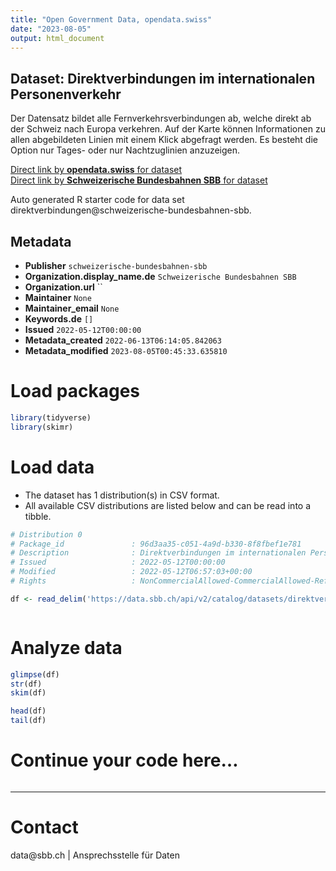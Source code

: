 ```yaml
---
title: "Open Government Data, opendata.swiss"
date: "2023-08-05"
output: html_document
---
```


## Dataset: Direktverbindungen im internationalen Personenverkehr

Der Datensatz bildet alle Fernverkehrsverbindungen ab, welche direkt ab der Schweiz nach Europa verkehren. Auf der Karte können Informationen zu allen abgebildeten Linien mit einem Klick abgefragt werden. Es besteht die Option nur Tages- oder nur Nachtzuglinien anzuzeigen.

[Direct link by **opendata.swiss** for dataset](https://opendata.swiss/de/dataset/direct-trains-in-europe)<br>
[Direct link by **Schweizerische Bundesbahnen SBB** for dataset](https://data.sbb.ch/explore/dataset/direktverbindungen/)

Auto generated R starter code for data set direktverbindungen@schweizerische-bundesbahnen-sbb.

## Metadata

- **Publisher** `schweizerische-bundesbahnen-sbb`
- **Organization.display_name.de** `Schweizerische Bundesbahnen SBB`
- **Organization.url** ``
- **Maintainer** `None`
- **Maintainer_email** `None`
- **Keywords.de** `[]`
- **Issued** `2022-05-12T00:00:00`
- **Metadata_created** `2022-06-13T06:14:05.842063`
- **Metadata_modified** `2023-08-05T00:45:33.635810`


# Load packages

```r

library(tidyverse)
library(skimr)

```

# Load data

-   The dataset has 1 distribution(s) in CSV format.
-   All available CSV distributions are listed below and can be read into a tibble.

```r

# Distribution 0
# Package_id               : 96d3aa35-c051-4a9d-b330-8f8fbef1e781
# Description              : Direktverbindungen im internationalen Personenverkehr (csv)
# Issued                   : 2022-05-12T00:00:00
# Modified                 : 2022-05-12T06:57:03+00:00
# Rights                   : NonCommercialAllowed-CommercialAllowed-ReferenceRequired

df <- read_delim('https://data.sbb.ch/api/v2/catalog/datasets/direktverbindungen/exports/csv')



```

# Analyze data

```r

glimpse(df)
str(df)
skim(df)

head(df)
tail(df)

```

# Continue your code here...

```r

```

------------------------------------------------------------------------

# Contact

data@sbb.ch | Ansprechsstelle für Daten
